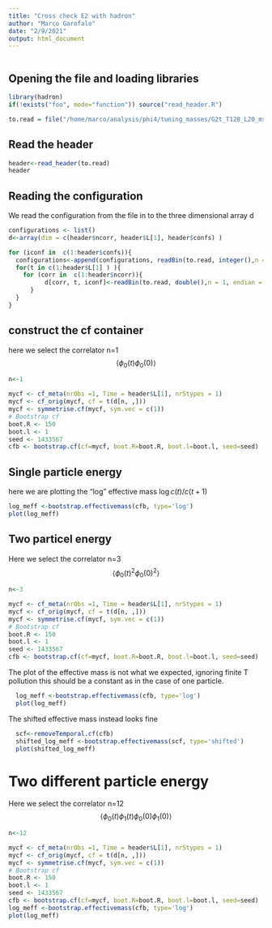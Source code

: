```yaml
---
title: "Cross check E2 with hadron"
author: "Marco Garofalo"
date: "2/9/2021"
output: html_document
---
```


```r

```

## Opening the file and loading libraries

```r
library(hadron)
if(!exists("foo", mode="function")) source("read_header.R")

to.read = file("/home/marco/analysis/phi4/tuning_masses/G2t_T128_L20_msq0-4.925000_msq1-4.850000_l02.500000_l12.500000_mu5.000000_g0.000000_rep0_bin10000", "rb")

```

## Read the header

```r
header<-read_header(to.read)
header
```

## Reading the configuration 

We read the configuration from the file in to the three dimensional array d

```r
configurations <- list()
d<-array(dim = c(header$ncorr, header$L[1], header$confs) )

for (iconf in  c(1:header$confs)){
  configurations<-append(configurations, readBin(to.read, integer(),n = 1, endian = "little"))
  for(t in c(1:header$L[1] ) ){
    for (corr in  c(1:header$ncorr)){
          d[corr, t, iconf]<-readBin(to.read, double(),n = 1, endian = "little")
      }
  }
}
```

## construct the cf container



here we select the correlator n=1
$$\langle \phi_0(t) \phi_0(0)\rangle$$

 
```r
n<-1

mycf <- cf_meta(nrObs =1, Time = header$L[1], nrStypes = 1)
mycf <- cf_orig(mycf, cf = t(d[n, ,]))
mycf <- symmetrise.cf(mycf, sym.vec = c(1))
# Bootstrap cf
boot.R <- 150
boot.l <- 1
seed <- 1433567
cfb <- bootstrap.cf(cf=mycf, boot.R=boot.R, boot.l=boot.l, seed=seed)


```


## Single particle energy

here we are plotting the "log" effective mass $\log c(t)/c(t+1)$
```r


log_meff <-bootstrap.effectivemass(cfb, type='log')
plot(log_meff)

```

## Two particel energy

 Here we select the correlator n=3 
 $$
 \langle\phi_0(t)^2 \phi_0(0)^2 \rangle
 $$
```r
n<-3

mycf <- cf_meta(nrObs =1, Time = header$L[1], nrStypes = 1)
mycf <- cf_orig(mycf, cf = t(d[n, ,]))
mycf <- symmetrise.cf(mycf, sym.vec = c(1))
# Bootstrap cf
boot.R <- 150
boot.l <- 1
seed <- 1433567
cfb <- bootstrap.cf(cf=mycf, boot.R=boot.R, boot.l=boot.l, seed=seed)

```

The plot of the effective mass is not what we expected, ignoring finite T pollution this should be a constant as in the case of one particle.

```r
  log_meff <-bootstrap.effectivemass(cfb, type='log')
  plot(log_meff)
```

The shifted effective mass instead looks fine

```r
  scf<-removeTemporal.cf(cfb)
  shifted_log_meff <-bootstrap.effectivemass(scf, type='shifted')
  plot(shifted_log_meff)
```


# Two different particle energy 

 Here we select the correlator n=12
 $$
 \langle\phi_0(t)\phi_1(t) \phi_0(0)\phi_1(0) \rangle   
 $$
```r
n<-12

mycf <- cf_meta(nrObs =1, Time = header$L[1], nrStypes = 1)
mycf <- cf_orig(mycf, cf = t(d[n, ,]))
mycf <- symmetrise.cf(mycf, sym.vec = c(1))
# Bootstrap cf
boot.R <- 150
boot.l <- 1
seed <- 1433567
cfb <- bootstrap.cf(cf=mycf, boot.R=boot.R, boot.l=boot.l, seed=seed)
log_meff <-bootstrap.effectivemass(cfb, type='log')
plot(log_meff)

```

